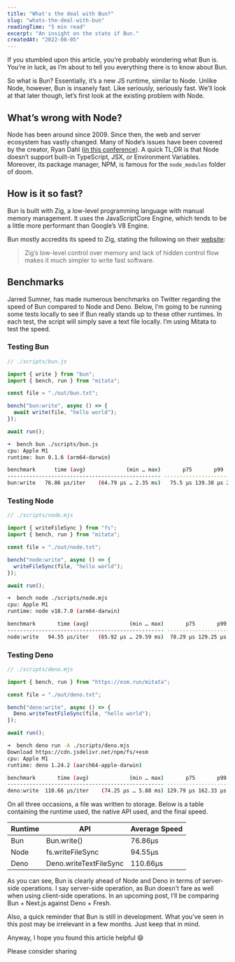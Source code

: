 ```yaml
---
title: "What's the deal with Bun?"
slug: "whats-the-deal-with-bun"
readingTime: "5 min read"
excerpt: "An insight on the state if Bun."
createdAt: "2022-08-05"
---
```


If you stumbled upon this article, you’re probably wondering what Bun is. You’re in luck, as I’m about to tell you everything there is to know about Bun.

So what is Bun? Essentially, it’s a new JS runtime, similar to Node. Unlike Node, however, Bun is insanely fast. Like seriously, seriously fast. We’ll look at that later though, let’s first look at the existing problem with Node.

## What’s wrong with Node?

Node has been around since 2009. Since then, the web and server ecosystem has vastly changed. Many of Node’s issues have been covered by the creator, Ryan Dahl ([in this conference](https://www.youtube.com/watch?v=M3BM9TB-8yA)). A quick TL;DR is that Node doesn’t support built-in TypeScript, JSX, or Environment Variables. Moreover, its package manager, NPM, is famous for the `node_modules` folder of doom.

## How is it so fast?

Bun is built with Zig, a low-level programming language with manual memory management. It uses the JavaScriptCore Engine, which tends to be a little more performant than Google’s V8 Engine.

Bun mostly accredits its speed to Zig, stating the following on their [website](https://bun.sh/):

> Zig’s low-level control over memory and lack of hidden control flow makes it much simpler to write fast software.

## Benchmarks

Jarred Sumner, has made numerous benchmarks on Twitter regarding the speed of Bun compared to Node and Deno. Below, I’m going to be running some tests locally to see if Bun really stands up to these other runtimes. In each test, the script will simply save a text file locally. I’m using Mitata to test the speed.

### Testing Bun

```jsx
// ./scripts/bun.js

import { write } from "bun";
import { bench, run } from "mitata";

const file = "./out/bun.txt";

bench("bun:write", async () => {
  await write(file, "hello world");
});

await run();
```

```bash
➜  bench bun ./scripts/bun.js
cpu: Apple M1
runtime: bun 0.1.6 (arm64-darwin)

benchmark      time (avg)             (min … max)       p75       p99      p995
------------------------------------------------- -----------------------------
bun:write   76.86 µs/iter    (64.79 µs … 2.35 ms)   75.5 µs 139.38 µs 246.17 µs
```

### Testing Node

```jsx
// ./scripts/node.mjs

import { writeFileSync } from "fs";
import { bench, run } from "mitata";

const file = "./out/node.txt";

bench("node:write", async () => {
  writeFileSync(file, "hello world");
});

await run();
```

```bash
➜  bench node ./scripts/node.mjs
cpu: Apple M1
runtime: node v18.7.0 (arm64-darwin)

benchmark       time (avg)             (min … max)       p75       p99      p995
-------------------------------------------------- -----------------------------
node:write   94.55 µs/iter   (65.92 µs … 29.59 ms)  78.29 µs 129.25 µs 217.13 µs
```

### Testing Deno

```jsx
// ./scripts/deno.mjs

import { bench, run } from "https://esm.run/mitata";

const file = "./out/deno.txt";

bench("deno:write", async () => {
  Deno.writeTextFileSync(file, "hello world");
});

await run();
```

```bash
➜  bench deno run -A ./scripts/deno.mjs
Download https://cdn.jsdelivr.net/npm/fs/+esm
cpu: Apple M1
runtime: deno 1.24.2 (aarch64-apple-darwin)

benchmark       time (avg)             (min … max)       p75       p99      p995
-------------------------------------------------- -----------------------------
deno:write  110.66 µs/iter    (74.25 µs … 5.88 ms) 129.79 µs 162.33 µs 179.75 µs
```

On all three occasions, a file was written to storage. Below is a table containing the runtime used, the native API used, and the final speed.

| Runtime | API                    | Average Speed |
| ------- | ---------------------- | ------------- |
| Bun     | Bun.write()            | 76.86µs       |
| Node    | fs.writeFileSync       | 94.55µs       |
| Deno    | Deno.writeTextFileSync | 110.66µs      |

As you can see, Bun is clearly ahead of Node and Deno in terms of server-side operations. I say server-side operation, as Bun doesn't fare as well when using client-side operations. In an upcoming post, I’ll be comparing Bun + Next.js against Deno + Fresh.

Also, a quick reminder that Bun is still in development. What you’ve seen in this post may be irrelevant in a few months. Just keep that in mind.

Anyway, I hope you found this article helpful 😄

Please consider sharing
